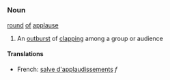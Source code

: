 =={{en}}==
===Noun===
[[round]] [[of]] [[applause]]

# An [[outburst]] of [[clap]]ping among a group or audience

====Translations====
*French: [[salve d'applaudissements]] ''f''